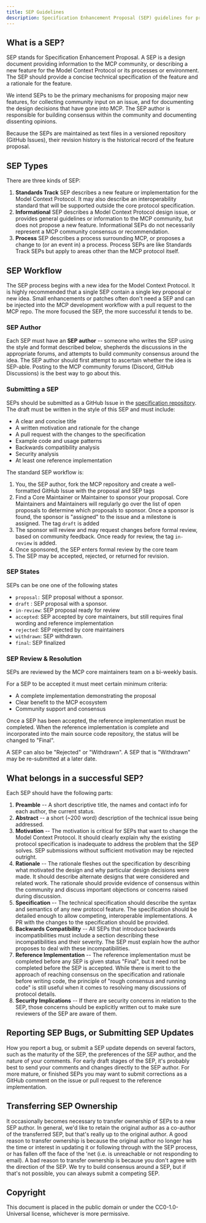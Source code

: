 ```yaml
---
title: SEP Guidelines
description: Specification Enhancement Proposal (SEP) guidelines for proposing changes to the Model Context Protocol
---
```


## What is a SEP?

SEP stands for Specification Enhancement Proposal. A SEP is a design document providing information to the MCP community, or describing a new feature for the Model Context Protocol or its processes or environment. The SEP should provide a concise technical specification of the feature and a rationale for the feature.

We intend SEPs to be the primary mechanisms for proposing major new features, for collecting community input on an issue, and for documenting the design decisions that have gone into MCP. The SEP author is responsible for building consensus within the community and documenting dissenting opinions.

Because the SEPs are maintained as text files in a versioned repository (GitHub Issues), their revision history is the historical record of the feature proposal.

## SEP Types

There are three kinds of SEP:

1. **Standards Track** SEP describes a new feature or implementation for the Model Context Protocol. It may also describe an interoperability standard that will be supported outside the core protocol specification.
2. **Informational** SEP describes a Model Context Protocol design issue, or provides general guidelines or information to the MCP community, but does not propose a new feature. Informational SEPs do not necessarily represent a MCP community consensus or recommendation.
3. **Process** SEP describes a process surrounding MCP, or proposes a change to (or an event in) a process. Process SEPs are like Standards Track SEPs but apply to areas other than the MCP protocol itself.

## SEP Workflow

The SEP process begins with a new idea for the Model Context Protocol. It is highly recommended that a single SEP contain a single key proposal or new idea. Small enhancements or patches often don't need a SEP and can be injected into the MCP development workflow with a pull request to the MCP repo. The more focused the SEP, the more successful it tends to be.

### SEP Author

Each SEP must have an **SEP author** -- someone who writes the SEP using the style and format described below, shepherds the discussions in the appropriate forums, and attempts to build community consensus around the idea. The SEP author should first attempt to ascertain whether the idea is SEP-able. Posting to the MCP community forums (Discord, GitHub Discussions) is the best way to go about this.

### Submitting a SEP

SEPs should be submitted as a GitHub Issue in the [specification repository](https://github.com/modelcontextprotocol/modelcontextprotocol). The draft must be written in the style of this SEP and must include:

- A clear and concise title
- A written motivation and rationale for the change
- A pull request with the changes to the specification
- Example code and usage patterns
- Backwards compatibility analysis
- Security analysis
- At least one reference implementation

The standard SEP workflow is:

1. You, the SEP author, fork the MCP repository and create a well-formatted GitHub Issue with the proposal and SEP tags
2. Find a Core Maintainer or Maintainer to sponsor your proposal. Core Maintainers and Maintainers will regularly go over the list of open proposals to determine which proposals to sponsor. Once a sponsor is found, the sponsor is "assigned" to the issue and a milestone is assigned. The tag `draft` is added
3. The sponsor will review and may request changes before formal review, based on community feedback. Once ready for review, the tag `in-review` is added.
4. Once sponsored, the SEP enters formal review by the core team
5. The SEP may be accepted, rejected, or returned for revision.

### SEP States

SEPs can be one one of the following states

- `proposal:` SEP proposal without a sponsor.
- `draft` : SEP proposal with a sponsor.
- `in-review`: SEP proposal ready for review
- `accepted`: SEP accepted by core maintainers, but still requires final wording and reference implementation
- `rejected`: SEP rejected by core maintainers
- `withdrawn`: SEP withdrawn.
- `final`: SEP finalized

### SEP Review & Resolution

SEPs are reviewed by the MCP core maintainers team on a bi-weekly basis.

For a SEP to be accepted it must meet certain minimum criteria:

- A complete implementation demonstrating the proposal
- Clear benefit to the MCP ecosystem
- Community support and consensus

Once a SEP has been accepted, the reference implementation must be completed. When the reference implementation is complete and incorporated into the main source code repository, the status will be changed to "Final".

A SEP can also be "Rejected" or "Withdrawn". A SEP that is "Withdrawn" may be re-submitted at a later date.

## What belongs in a successful SEP?

Each SEP should have the following parts:

1. **Preamble** -- A short descriptive title, the names and contact info for each author, the current status.
2. **Abstract** -- a short (~200 word) description of the technical issue being addressed.
3. **Motivation** -- The motivation is critical for SEPs that want to change the Model Context Protocol. It should clearly explain why the existing protocol specification is inadequate to address the problem that the SEP solves. SEP submissions without sufficient motivation may be rejected outright.
4. **Rationale** -- The rationale fleshes out the specification by describing what motivated the design and why particular design decisions were made. It should describe alternate designs that were considered and related work. The rationale should provide evidence of consensus within the community and discuss important objections or concerns raised during discussion.
5. **Specification** -- The technical specification should describe the syntax and semantics of any new protocol feature. The specification should be detailed enough to allow competing, interoperable implementations. A PR with the changes to the specification should be provided.
6. **Backwards Compatibility** -- All SEPs that introduce backwards incompatibilities must include a section describing these incompatibilities and their severity. The SEP must explain how the author proposes to deal with these incompatibilities.
7. **Reference Implementation** -- The reference implementation must be completed before any SEP is given status "Final", but it need not be completed before the SEP is accepted. While there is merit to the approach of reaching consensus on the specification and rationale before writing code, the principle of "rough consensus and running code" is still useful when it comes to resolving many discussions of protocol details.
8. **Security Implications** -- If there are security concerns in relation to the SEP, those concerns should be explicitly written out to make sure reviewers of the SEP are aware of them.

## Reporting SEP Bugs, or Submitting SEP Updates

How you report a bug, or submit a SEP update depends on several factors, such as the maturity of the SEP, the preferences of the SEP author, and the nature of your comments. For early draft stages of the SEP, it's probably best to send your comments and changes directly to the SEP author. For more mature, or finished SEPs you may want to submit corrections as a GitHub comment on the issue or pull request to the reference implementation.

## Transferring SEP Ownership

It occasionally becomes necessary to transfer ownership of SEPs to a new SEP author. In general, we'd like to retain the original author as a co-author of the transferred SEP, but that's really up to the original author. A good reason to transfer ownership is because the original author no longer has the time or interest in updating it or following through with the SEP process, or has fallen off the face of the 'net (i.e. is unreachable or not responding to email). A bad reason to transfer ownership is because you don't agree with the direction of the SEP. We try to build consensus around a SEP, but if that's not possible, you can always submit a competing SEP.

## Copyright

This document is placed in the public domain or under the CC0-1.0-Universal license, whichever is more permissive.

